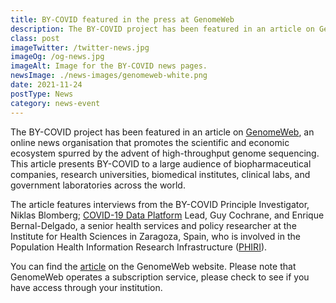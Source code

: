```yaml
---
title: BY-COVID featured in the press at GenomeWeb
description: The BY-COVID project has been featured in an article on GenomeWeb, an online news organisation that promotes the scientific and economic ecosystem spurred by the advent of high-throughput genome sequencing.
class: post
imageTwitter: /twitter-news.jpg
imageOg: /og-news.jpg
imageAlt: Image for the BY-COVID news pages.
newsImage: ./news-images/genomeweb-white.png
date: 2021-11-24
postType: News
category: news-event
---
```


The BY-COVID project has been featured in an article on [GenomeWeb](https://www.genomeweb.com/covid-19/european-project-aims-integrate-covid-19-genomics-public-health-social-sciences-data#.YZ0fxPGmPRN), an online news organisation that promotes the scientific and economic ecosystem spurred by the advent of high-throughput genome sequencing. This article presents BY-COVID to a large audience of biopharmaceutical companies, research universities, biomedical institutes, clinical labs, and government laboratories across the world.

The article features interviews from the BY-COVID Principle Investigator, Niklas Blomberg; [COVID-19 Data Platform](https://www.covid19dataportal.org/) Lead, Guy Cochrane, and Enrique Bernal-Delgado, a senior health services and policy researcher at the Institute for Health Sciences in Zaragoza, Spain, who is involved in the Population Health Information Research Infrastructure ([PHIRI](https://www.phiri.eu)).

You can find the [article](https://www.genomeweb.com/covid-19/european-project-aims-integrate-covid-19-genomics-public-health-social-sciences-data#.YZzJly-l3mE) on the GenomeWeb website. Please note that GenomeWeb operates a subscription service, please check to see if you have access through your institution.

